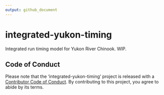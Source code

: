 ```yaml
---
output: github_document
---
```

# integrated-yukon-timing

Integrated run timing model for Yukon River Chinook. WIP.

## Code of Conduct

Please note that the 'integrated-yukon-timing' project is released with a
[Contributor Code of Conduct](CODE_OF_CONDUCT.md).
By contributing to this project, you agree to abide by its terms.
